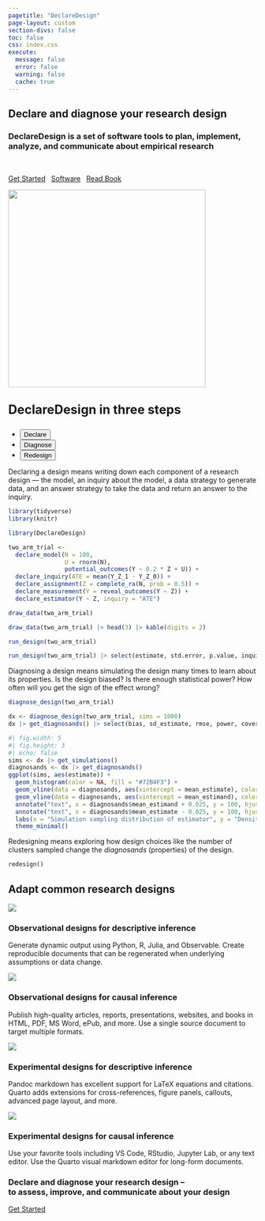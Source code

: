 ```yaml
---
pagetitle: "DeclareDesign"
page-layout: custom
section-divs: false
toc: false
css: index.css
execute:
  message: false
  error: false
  warning: false
  cache: true
---
```


<!-- ::: {.hero-banner} -->

<!-- ::: {.content-block} -->


<!-- ::: -->

<!-- ::: -->



::: {.dd-hero}

::: {.grid}

::: {.g-col-6 .hero-left .align-items-center}

# Declare and diagnose your research design

### DeclareDesign is a set of software tools to plan, implement, analyze, and communicate about empirical research

<br>

::: {.hero-buttons}
[Get Started](getting-started/){.btn-action-primary .btn-action .btn .btn-success .btn-lg role="button"} &nbsp;
[Software](/DeclareDesign/){.btn-action-primary .btn-action .btn .btn-success .btn-lg role="button"} &nbsp; [Read Book](https://book.declaredesign.org){.btn-action-primary .btn-action .btn .btn-success .btn-lg role="button"}
::: 
:::


::: {.g-col-6 .hero-right .text-center}
![](https://book.declaredesign.org/figures/cover.jpg){width=400}
:::

:::

:::



<!-- mida -->


<!-- ::: {.mida-panel} -->

<!-- # Model + Inquiry + Data Strategy + Answer Strategy -->

<!-- Research designs have four components. Learn more about the MIDA framework -->

<!-- [Learn more](mida/){.btn-action-primary .btn-action .btn .btn-success .btn-lg role="button"} -->

<!-- ::: -->




<!-- ddr -->

::: {.hello-quarto .alt-background}
::: {.content-block}

::: {.hello-quarto-banner}

<p style="font-size:25px;padding-top:5px"><b>DeclareDesign in three steps</b>&nbsp;&nbsp;&nbsp;&nbsp;&nbsp;</p>
<ul class="nav nav-pills" id="hello-quarto-tab" role="tablist"> 
  <li class="nav-item" role="presentation">
    <button class="nav-link active" id="python-tab" data-bs-toggle="tab" data-bs-target="#python" type="button" role="tab" aria-controls="python" aria-selected="true">Declare</button>
  </li>
  <li class="nav-item" role="presentation">
    <button class="nav-link" id="knitr-tab" data-bs-toggle="tab" data-bs-target="#knitr" type="button" role="tab" aria-controls="knitr" aria-selected="false">Diagnose</button>
  </li>
  <li class="nav-item" role="presentation">
    <button class="nav-link" id="julia-tab" data-bs-toggle="tab" data-bs-target="#julia" type="button" role="tab" aria-controls="julia" aria-selected="false">Redesign</button>
  </li>
</ul>
</p>
:::

<div class="tab-content" id="hello-quarto-tabcontent">

<div class="tab-pane fade  show active" id="python" role="tabpanel" aria-labelledby="python-tab">

Declaring a design means writing down each component of a research design --- the model, an inquiry about the model, a data strategy to generate data, and an answer strategy to take the data and return an answer to the inquiry. 

::: {.grid}
::: {.g-col-lg-6 .g-col-12}
```r
library(tidyverse)
library(knitr)
```
```r
library(DeclareDesign)

two_arm_trial <-
  declare_model(N = 100,
                U = rnorm(N),
                potential_outcomes(Y ~ 0.2 * Z + U)) +
  declare_inquiry(ATE = mean(Y_Z_1 - Y_Z_0)) +
  declare_assignment(Z = complete_ra(N, prob = 0.5)) +
  declare_measurement(Y = reveal_outcomes(Y ~ Z)) +
  declare_estimator(Y ~ Z, inquiry = "ATE")
```
:::

::: {.g-col-lg-6 .g-col-12}
```r
draw_data(two_arm_trial)
```
```r
draw_data(two_arm_trial) |> head(3) |> kable(digits = 2)
```

```r
run_design(two_arm_trial)
```
```r
run_design(two_arm_trial) |> select(estimate, std.error, p.value, inquiry, estimand) |> kable(digits = 2)
```
:::

:::

</div>

<div class="tab-pane fade" id="knitr" role="tabpanel" aria-labelledby="knitr-tab">

Diagnosing a design means simulating the design many times to learn about its properties. Is the design biased? Is there enough statistical power? How often will you get the sign of the effect wrong?

::: {.grid}
::: {.g-col-lg-6 .g-col-12}
```r
diagnose_design(two_arm_trial)
```
```r
dx <- diagnose_design(two_arm_trial, sims = 1000)
dx |> get_diagnosands() |> select(bias, sd_estimate, rmse, power, coverage) |> rename_with(~str_replace(str_to_sentence(.), "_", " "), .cols = everything()) |> rename(`SD(estimate)` = `Sd estimate`, `RMSE` = `Rmse`) |> kable(digits = 2)
```
:::

::: {.g-col-lg-6 .g-col-12}
```r
#| fig.width: 5
#| fig.height: 3
#| echo: false
sims <- dx |> get_simulations() 
diagnosands <- dx |> get_diagnosands()
ggplot(sims, aes(estimate)) + 
  geom_histogram(color = NA, fill = "#72B4F3") + 
  geom_vline(data = diagnosands, aes(xintercept = mean_estimate), color = gray(0.1), lty = "dashed") + 
  geom_vline(data = diagnosands, aes(xintercept = mean_estimand), color = "#C6227F", lwd = 1.25) + 
  annotate("text", x = diagnosands$mean_estimand + 0.025, y = 100, hjust = 0, label = "Estimand", color = "#C6227F") +   
  annotate("text", x = diagnosands$mean_estimate - 0.025, y = 100, hjust = 1, label = "Average estimate", color = gray(0.1)) + 
  labs(x = "Simulation sampling distribution of estimator", y = "Density") + 
  theme_minimal()
```
:::

:::

</div>

<div class="tab-pane fade" id="julia" role="tabpanel" aria-labelledby="julia-tab">

Redesigning means exploring how design choices like the number of clusters sampled change the *diagnosands* (properties) of the design. 

::: {.grid}
::: {.g-col-lg-6 .g-col-12}
````markdown
redesign()
````
:::

<!-- ::: {.hello-output .g-col-lg-6 .g-col-12} -->
<!-- ![](images/hello-julia.png){fig-alt="Example Plots Demo output with title, author, date published and main section on Parametric plots which contains text, a toggleable code field, and the output of the plot, with the caption Figure 1 Parametric Plots."} -->
<!-- ::: -->

:::

</div>

</div>



::: {.grid}


:::
:::
:::


<!-- grid of content -->

::: {.content-block}

## Adapt common research designs

::: {.grid}

::: {.g-col-3}

![](https://draft.declaredesign.org/figures/figure-15-4.svg)

### Observational designs for descriptive inference
Generate dynamic output using Python, R, Julia, and Observable. Create reproducible documents that can be regenerated when underlying assumptions or data change.

:::

::: {.g-col-3}

![](https://draft.declaredesign.org/figures/figure-16-9.svg)

### Observational designs for causal inference
Publish high-quality articles, reports, presentations, websites, and books in HTML, PDF, MS Word, ePub, and more. Use a single source document to target multiple formats.
:::

::: {.g-col-3}

![](https://draft.declaredesign.org/figures/figure-17-3.svg)

### Experimental designs for descriptive inference
Pandoc markdown has excellent support for LaTeX equations and citations. Quarto adds extensions for cross-references, figure panels, callouts, advanced page layout, and more.

:::

::: {.g-col-3}

![](https://draft.declaredesign.org/figures/figure-18-12.svg)

### Experimental designs for causal inference
Use your favorite tools including VS Code, RStudio, Jupyter Lab, or any text editor. Use the Quarto visual markdown editor for long-form documents.

:::

:::
:::

<!-- take action -->

::: {.get-started .alt-background}
::: {.content-block}

### Declare and diagnose your research design --<br>to assess, improve, and communicate about your design

[Get Started](getting_started/){.btn-action-primary  .btn-action .btn .btn-success .btn-lg role="button"}

:::
:::
